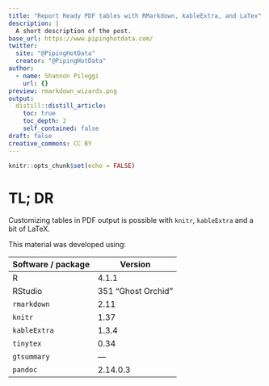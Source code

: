 ```yaml
---
title: "Report Ready PDF tables with RMarkdown, kableExtra, and LaTex"
description: |
  A short description of the post.
base_url: https://www.pipinghotdata.com/
twitter:
  site: "@PipingHotData"
  creator: "@PipingHotData"
author:
  - name: Shannon Pileggi
    url: {}
preview: rmarkdown_wizards.png
output:
  distill::distill_article:
    toc: true
    toc_depth: 2
    self_contained: false
draft: false
creative_commons: CC BY
---
```



```r
knitr::opts_chunk$set(echo = FALSE)
```

# TL; DR

Customizing tables in PDF output is possible with `knitr`, `kableExtra` and a bit of LaTeX.


This material was developed using:

| Software / package  | Version               |
|---------------------|-----------------------|
| R                   | 4.1.1                 |
| RStudio             | 351 "Ghost Orchid"    |
| `rmarkdown`         | 2.11                  |   
| `knitr`             | 1.37                  |
| `kableExtra`        | 1.3.4                 |
| `tinytex`           | 0.34                  |
| `gtsummary`         | ---                   |
| `pandoc`            | 2.14.0.3              |

